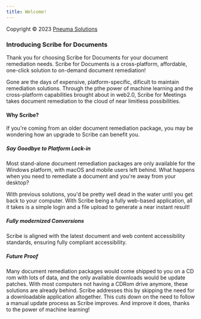 ```yaml
---
title: Welcome!
---
```



Copyright © 2023 [Pneuma Solutions](https://www.pneumasolutions.com)  
### Introducing Scribe for Documents

Thank you for choosing Scribe for Documents for your document remediation needs. Scribe for Documents is a cross-platform, affordable, one-click solution to on-demand document remediation!

Gone are the days of expensive, platform-specific, dificult to maintain remediation solutions. Through the pthe power of machine learning and the cross-platform capabilities brought about in web2.0, Scribe for Meetings takes document remediation to the cloud of near limitless possibilities.

#### Why Scribe?

If you're coming from an older document remediation package, you may be wondering how an upgrade to Scribe can benefit you.

##### Say Goodbye to Platform Lock-in

Most stand-alone document remediation packages are only available for the Windows platform, with macOS and mobile users left behind. What happens when you need to remediate a document and you're away from your desktop?

With previous solutions, you'd be pretty well dead in the water until you get back to your computer. With Scribe being a fully web-based application, all it takes is a simple login and a file upload to generate a near instant result!

##### Fully modernized Conversions

Scribe is aligned with the latest document and web content accessibility standards, ensuring fully compliant accessibility.

##### Future Proof

Many document remediation packages would come shipped to you on a CD rom with lots of data, and the only available downloads would be update patches. With most computers not having a CDRom drive anymore, these solutions are already behind. Scribe addresses this by skipping the need for a downloadable application altogether. This cuts down on the need to follow a manual update process as Scribe improves. And improve it does, thanks to the power of machine learning!

